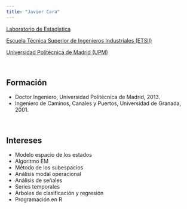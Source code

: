 ```yaml
---
title: "Javier Cara"
---
```


[Laboratorio de Estadística](http://www.etsii.upm.es/ingor/estadistica/)

[Escuela Técnica Superior de Ingenieros Industriales (ETSII)](http://http://www.etsii.upm.es/)

[Universidad Politécnica de Madrid (UPM)](http://www.upm.es)

<br>

## Formación
- Doctor Ingeniero, Universidad Politécnica de Madrid, 2013.
- Ingeniero de Caminos, Canales y Puertos, Universidad de Granada, 2001.

<br>

## Intereses
- Modelo espacio de los estados
- Algoritmo EM
- Método de los subespacios
- Análisis modal operacional
- Análisis de señales
- Series temporales
- Árboles de clasificación y regresión
- Programación en R